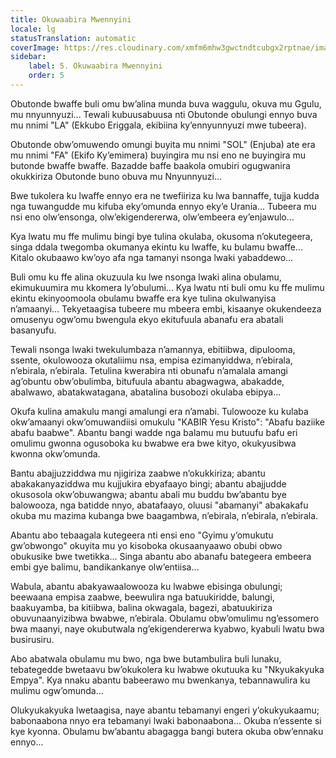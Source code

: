 ```yaml
---
title: Okuwaabira Mwennyini
locale: lg
statusTranslation: automatic
coverImage: https://res.cloudinary.com/xmfm6mhw3gwctndtcubgx2rptnae/image/upload/v1740468922/small_cover_tratado_de_psicologia_revolucionaria_a4c0dca4e0.webp
sidebar:
    label: 5. Okuwaabira Mwennyini
    order: 5
---
```

Obutonde bwaffe buli omu bw’alina munda buva waggulu, okuva mu Ggulu, mu nnyunnyuzi... Tewali kubuusabuusa nti Obutonde obulungi ennyo buva mu nnimi "LA" (Ekkubo Eriggala, ekibiina ky’ennyunnyuzi mwe tubeera).

Obutonde obw’omuwendo omungi buyita mu nnimi "SOL" (Enjuba) ate era mu nnimi "FA" (Ekifo Ky’emimera) buyingira mu nsi eno ne buyingira mu butonde bwaffe bwaffe. Bazadde baffe baakola omubiri ogugwanira okukkiriza Obutonde buno obuva mu Nnyunnyuzi...

Bwe tukolera ku lwaffe ennyo era ne twefiiriza ku lwa bannaffe, tujja kudda nga tuwangudde mu kifuba eky’omunda ennyo eky’e Urania... Tubeera mu nsi eno olw’ensonga, olw’ekigendererwa, olw’embeera ey’enjawulo...

Kya lwatu mu ffe mulimu bingi bye tulina okulaba, okusoma n’okutegeera, singa ddala twegomba okumanya ekintu ku lwaffe, ku bulamu bwaffe... Kitalo okubaawo kw’oyo afa nga tamanyi nsonga lwaki yabaddewo...

Buli omu ku ffe alina okuzuula ku lwe nsonga lwaki alina obulamu, ekimukuumira mu kkomera ly’obulumi... Kya lwatu nti buli omu ku ffe mulimu ekintu ekinyoomoola obulamu bwaffe era kye tulina okulwanyisa n’amaanyi... Tekyetaagisa tubeere mu mbeera embi, kisaanye okukendeeza omusenyu ogw’omu bwengula ekyo ekitufuula abanafu era abatali basanyufu.

Tewali nsonga lwaki twekulumbaza n’amannya, ebitiibwa, dipulooma, ssente, okulowooza okutaliimu nsa, empisa ezimanyiddwa, n’ebirala, n’ebirala, n’ebirala. Tetulina kwerabira nti obunafu n’amalala amangi ag’obuntu obw’obulimba, bitufuula abantu abagwagwa, abakadde, abalwawo, abatakwatagana, abatalina busobozi okulaba ebipya...

Okufa kulina amakulu mangi amalungi era n’amabi. Tulowooze ku kulaba okw’amaanyi okw’omuwandiisi omukulu "KABIR Yesu Kristo": "Abafu baziike abafu baabwe". Abantu bangi wadde nga balamu mu butuufu bafu eri omulimu gwonna ogusoboka ku bwabwe era bwe kityo, okukyusibwa kwonna okw’omunda.

Bantu abajjuzziddwa mu njigiriza zaabwe n’okukkiriza; abantu abakakanyaziddwa mu kujjukira ebyafaayo bingi; abantu abajjudde okusosola okw’obuwangwa; abantu abali mu buddu bw’abantu bye balowooza, nga batidde nnyo, abatafaayo, oluusi "abamanyi" abakakafu okuba mu mazima kubanga bwe baagambwa, n’ebirala, n’ebirala, n’ebirala.

Abantu abo tebaagala kutegeera nti ensi eno "Gyimu y’omukutu gw’obwongo" okuyita mu yo kisoboka okusaanyaawo obubi obwo obukusike bwe twetikka... Singa abantu abo abanafu bategeera embeera embi gye balimu, bandikankanye olw’entiisa...

Wabula, abantu abakyawaalowooza ku lwabwe ebisinga obulungi; beewaana empisa zaabwe, beewulira nga batuukiridde, balungi, baakuyamba, ba kitiibwa, balina okwagala, bagezi, abatuukiriza obuvunaanyizibwa bwabwe, n’ebirala. Obulamu obw’omulimu ng’essomero bwa maanyi, naye okubutwala ng’ekigendererwa kyabwo, kyabuli lwatu bwa busirusiru.

Abo abatwala obulamu mu bwo, nga bwe butambulira buli lunaku, tebategedde bwetaavu bw’okukolera ku lwabwe okutuuka ku "Nkyukakyuka Empya". Kya nnaku abantu babeerawo mu bwenkanya, tebannawulira ku mulimu ogw’omunda...

Olukyukakyuka lwetaagisa, naye abantu tebamanyi engeri y’okukyukaamu; babonaabona nnyo era tebamanyi lwaki babonaabona... Okuba n’essente si kye kyonna. Obulamu bw’abantu abagagga bangi butera okuba obw’ennaku ennyo...

